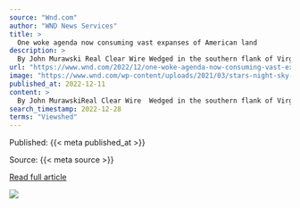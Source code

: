 ```yaml
---
source: "Wnd.com"
author: "WND News Services"
title: >
  One woke agenda now consuming vast expanses of American land
description: >
  By John Murawski Real Clear Wire Wedged in the southern flank of Virginia, Charlotte County is home to some 11,500 people who live amidst rolling hills and family farms, pastures and sawmills, a historic Civil War battlefield, and four townlets tinier than ma…
url: "https://www.wnd.com/2022/12/one-woke-agenda-now-consuming-vast-expanses-american-land/"
image: "https://www.wnd.com/wp-content/uploads/2021/03/stars-night-sky-glowing-blue-colors-forest-clouds-mountains-outer-space-universe-heavens-earth-pixabay.jpg"
published_at: 2022-12-11
content: >
  By John MurawskiReal Clear Wire  Wedged in the southern flank of Virginia, Charlotte County is home to some 11,500 people who live amidst rolling hills and family farms, pastures and sawmills, a hist… [+18439 chars]
search_timestamp: 2022-12-28
terms: "Viewshed"
---
```



Published: {{< meta published_at >}}


Source: {{< meta source >}}


[Read full article]({{< meta url >}})



![](`r rmarkdown::metadata$image[1]`)
